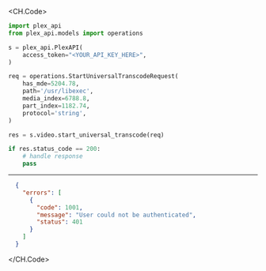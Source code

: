 
<CH.Code>
```python StartUniversalTranscode.py
import plex_api
from plex_api.models import operations

s = plex_api.PlexAPI(
    access_token="<YOUR_API_KEY_HERE>",
)

req = operations.StartUniversalTranscodeRequest(
    has_mde=5204.78,
    path='/usr/libexec',
    media_index=6788.8,
    part_index=1182.74,
    protocol='string',
)

res = s.video.start_universal_transcode(req)

if res.status_code == 200:
    # handle response
    pass
```
---

```json Example Response
  {
    "errors": [
      {
        "code": 1001,
        "message": "User could not be authenticated",
        "status": 401
      }
    ]
  }
```
</CH.Code>
